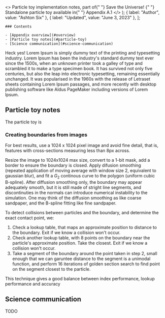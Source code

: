   <>
    Particle toy implementation notes, part of{" "}
    <Link to="/" className="text-[#005dff] italic">
      Save the Universe!
    </Link>{" "}
    Standalone particle toy available in{" "}
    <Link to="/particle-toy-standalone" className="text-[#005dff]">
      Appendix A.1
    </Link>
  </>
);
  { label: "Author", value: "Ashton Six" },
  { label: "Updated", value: "June 3, 2023" },
];

<div className="[grid-column-start:1] [grid-column-end:text-start] justify-self-end">
	<nav className="toc">

    ### Contents

    - [Appendix overview](#overview)
    - [Particle toy notes](#particle-toy)
    - [Science communication](#science-communication)

  </nav>
</div>

<div id="overview">

Heck yes! Lorem Ipsum is simply dummy text of the printing and typesetting industry. Lorem Ipsum has been the industry's standard dummy text ever since the 1500s, when an unknown printer took a galley of type and scrambled it to make a type specimen book. It has survived not only five centuries, but also the leap into electronic typesetting, remaining essentially unchanged. It was popularised in the 1960s with the release of Letraset sheets containing Lorem Ipsum passages, and more recently with desktop publishing software like Aldus PageMaker including versions of Lorem Ipsum.

</div>

<h2 id="particle-toy">Particle toy notes</h2>

The particle toy is

<h3 id="toy-implementation">Creating boundaries from images</h3>

For best results, use a 1024 x 1024 pixel image and avoid fine detail, that is, features with cross-sections measuring less than 8px across.

Resize the image to 1024x1024 max size, convert to a 1-bit mask, add a border to ensure the boundary is closed. Apply difusion smoothing (repeated application of moving average with window size 2, equivalent to gaussian blur), and fit a $G_2$ continous curve to the polygon (uniform cubic B-spline). After diffusion smoothing only, the boundary may appear adequately smooth, but it is still made of stright line segments, and discontinuties in the normals can introduce numerical instability to the simulation. One may think of the diffusion smoothing as like coarse sandpaper, and the B-spline fitting like fine sandpaper.

<Figure>
  <ParticleToyImageToBoundarySmoothing />
</Figure>

To detect collisions between particles and the boundary, and determine the exact contact point, we:

1. Check a lookup table, that maps an approximate position to distance to the boundary. Exit if we know a collision won't occur.
2. Check another lookup table, with 8 points on the boundary near the particle's approximate position. Take the closest. Exit if we know a collision won't occur.
3. Take a segment of the boundary around the point taken in step 2, small enough that we can garuntee distance to the segment is a unimodal function, and perform 16 iterations of golden section search to find point on the segment closest to the particle.

This technique gives a good balance between index performance, lookup performance and accuracy

<Figure>
  <ParticleToyImageToBoundaryLookup />
</Figure>

<h2 id="science-communication">Science communication</h2>

TODO
